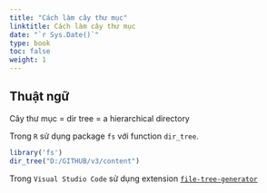 ```yaml
---
title: "Cách làm cây thư mục"
linktitle: Cách làm cây thư mục
date: "`r Sys.Date()`"
type: book
toc: false
weight: 1
---
```


## Thuật ngữ

Cây thư mục = dir tree = a hierarchical directory

Trong `R` sử dụng package `fs` với function `dir_tree`.

```r
library('fs')
dir_tree("D:/GITHUB/v3/content")
```

Trong `Visual Studio Code` sử dụng extension [`file-tree-generator`](https://marketplace.visualstudio.com/items?itemName=Shinotatwu-DS.file-tree-generator)




